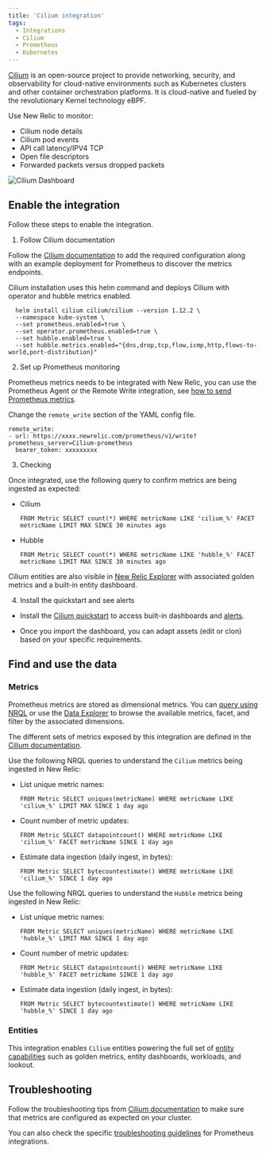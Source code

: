 ```yaml
---
title: 'Cilium integration'
tags:
  - Integrations
  - Cilium
  - Prometheus
  - Kubernetes
---
```



[Cilium](https://cilium.io/get-started/) is an open-source project to provide networking, security, and observability for cloud-native environments such as Kubernetes clusters and other container orchestration platforms. It is cloud-native and fueled by the revolutionary Kernel technology eBPF.

Use New Relic to monitor:
* Cilium node details
* Cilium pod events
* API call latency/IPV4 TCP
* Open file descriptors
* Forwarded packets versus dropped packets

<img
  title="Cilium Dashboard"
  alt="Cilium Dashboard"
  src={kubernetesCiliumDashboard}
/>

## Enable the integration

Follow these steps to enable the integration.

1. Follow Cilium documentation

  Follow the [Cilium documentation](https://docs.cilium.io/en/stable/operations/metrics/) to add the required configuration along with an example deployment for Prometheus to discover the metrics endpoints.

  Cilium installation uses this helm command and deploys Cilium with operator and hubble metrics enabled.

  ```
    helm install cilium cilium/cilium --version 1.12.2 \
    --namespace kube-system \
    --set prometheus.enabled=true \
    --set operator.prometheus.enabled=true \
    --set hubble.enabled=true \
    --set hubble.metrics.enabled="{dns,drop,tcp,flow,icmp,http,flows-to-world,port-distribution}"
  ```

2. Set up Prometheus monitoring

  Prometheus metrics needs to be integrated with New Relic, you can use the Prometheus Agent or the Remote Write integration, see [how to send Prometheus metrics](/docs/infrastructure/prometheus-integrations/get-started/send-prometheus-metric-data-new-relic/).

  Change the `remote_write` section of the YAML config file.

  ```
  remote_write:
  - url: https://xxxx.newrelic.com/prometheus/v1/write?prometheus_server=Cilium-prometheus
    bearer_token: xxxxxxxxx
  ```

3. Checking

  Once integrated, use the following query to confirm metrics are being ingested as expected:

  * Cilium

    ```
    FROM Metric SELECT count(*) WHERE metricName LIKE 'cilium_%' FACET metricName LIMIT MAX SINCE 30 minutes ago
    ```

  * Hubble

    ```
    FROM Metric SELECT count(*) WHERE metricName LIKE 'hubble_%' FACET metricName LIMIT MAX SINCE 30 minutes ago
    ```

  Cilium entities are also visible in [New Relic Explorer](/docs/new-relic-solutions/new-relic-one/core-concepts/new-relic-explorer-view-performance-across-apps-services-hosts/) with associated golden metrics and a built-in entity dashboard. 

4. Install the quickstart and see alerts

  * Install the [Cilium quickstart](https://newrelic.com/instant-observability/ext-cilium-quickstart) to access built-in dashboards and [alerts](/docs/alerts-applied-intelligence/new-relic-alerts/learn-alerts/introduction-alerts/).

  * Once you import the dashboard, you can adapt assets (edit or clon) based on your specific requirements.

## Find and use the data

### Metrics

Prometheus metrics are stored as dimensional metrics. You can [query using NRQL](/docs/telemetry-data-platform/get-data/apis/query-metric-data-type/) or use the [Data Explorer](/docs/query-your-data/explore-query-data/browse-data/introduction-data-explorer/) to browse the available metrics, facet, and filter by the associated dimensions.

The different sets of metrics exposed by this integration are defined in the [Cilium documentation](https://docs.cilium.io/en/stable/operations/metrics/).

Use the following NRQL queries to understand the `Cilium` metrics being ingested in New Relic:

* List unique metric names:

  ```
  FROM Metric SELECT uniques(metricName) WHERE metricName LIKE 'cilium_%' LIMIT MAX SINCE 1 day ago
  ```

* Count number of metric updates:

  ```
  FROM Metric SELECT datapointcount() WHERE metricName LIKE 'cilium_%' FACET metricName SINCE 1 day ago
  ```

* Estimate data ingestion (daily ingest, in bytes):

	```
  FROM Metric SELECT bytecountestimate() WHERE metricName LIKE 'cilium_%' SINCE 1 day ago
  ```

Use the following NRQL queries to understand the `Hubble` metrics being ingested in New Relic:

* List unique metric names:

  ```
  FROM Metric SELECT uniques(metricName) WHERE metricName LIKE 'hubble_%' LIMIT MAX SINCE 1 day ago
  ```

* Count number of metric updates:

  ```
  FROM Metric SELECT datapointcount() WHERE metricName LIKE 'hubble_%' FACET metricName SINCE 1 day ago
  ```

* Estimate data ingestion (daily ingest, in bytes):

	```
  FROM Metric SELECT bytecountestimate() WHERE metricName LIKE 'hubble_%' SINCE 1 day ago
  ```

### Entities

This integration enables `Cilium` entities powering the full set of [entity capabilities](/docs/new-relic-solutions/new-relic-one/core-concepts/what-entity-new-relic/) such as golden metrics, entity dashboards, workloads, and lookout.

## Troubleshooting

Follow the troubleshooting tips from [Cilium documentation](https://docs.cilium.io/en/stable/operations/troubleshooting/#admin-guide) to make sure that metrics are configured as expected on your cluster.

You can also check the specific [troubleshooting guidelines](/docs/infrastructure/prometheus-integrations/troubleshooting/no-data-appears-prometheus-integration) for Prometheus integrations.